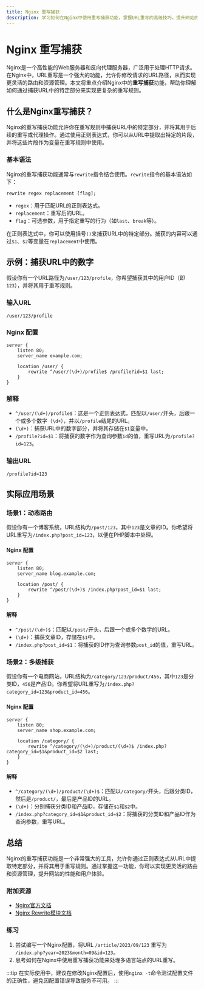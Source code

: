 ```yaml
---
title: Nginx 重写捕获
description: 学习如何在Nginx中使用重写捕获功能，掌握URL重写的高级技巧，提升网站的路由灵活性。
---
```


# Nginx 重写捕获

Nginx是一个高性能的Web服务器和反向代理服务器，广泛用于处理HTTP请求。在Nginx中，URL重写是一个强大的功能，允许你修改请求的URL路径，从而实现更灵活的路由和资源管理。本文将重点介绍Nginx中的**重写捕获**功能，帮助你理解如何通过捕获URL中的特定部分来实现更复杂的重写规则。

## 什么是Nginx重写捕获？

Nginx的重写捕获功能允许你在重写规则中捕获URL中的特定部分，并将其用于后续的重写或代理操作。通过使用正则表达式，你可以从URL中提取出特定的片段，并将这些片段作为变量在重写规则中使用。

### 基本语法

Nginx的重写捕获功能通常与`rewrite`指令结合使用。`rewrite`指令的基本语法如下：

```nginx
rewrite regex replacement [flag];
```

- `regex`：用于匹配URL的正则表达式。
- `replacement`：重写后的URL。
- `flag`：可选参数，用于指定重写的行为（如`last`、`break`等）。

在正则表达式中，你可以使用括号`()`来捕获URL中的特定部分。捕获的内容可以通过`$1`、`$2`等变量在`replacement`中使用。

## 示例：捕获URL中的数字

假设你有一个URL路径为`/user/123/profile`，你希望捕获其中的用户ID（即`123`），并将其用于重写规则。

### 输入URL
```
/user/123/profile
```

### Nginx 配置

```nginx
server {
    listen 80;
    server_name example.com;

    location /user/ {
        rewrite ^/user/(\d+)/profile$ /profile?id=$1 last;
    }
}
```

### 解释
- `^/user/(\d+)/profile$`：这是一个正则表达式，匹配以`/user/`开头，后跟一个或多个数字（`\d+`），并以`/profile`结尾的URL。
- `(\d+)`：捕获URL中的数字部分，并将其存储在`$1`变量中。
- `/profile?id=$1`：将捕获的数字作为查询参数`id`的值，重写URL为`/profile?id=123`。

### 输出URL
```
/profile?id=123
```

## 实际应用场景

### 场景1：动态路由

假设你有一个博客系统，URL结构为`/post/123`，其中`123`是文章的ID。你希望将URL重写为`/index.php?post_id=123`，以便在PHP脚本中处理。

#### Nginx 配置

```nginx
server {
    listen 80;
    server_name blog.example.com;

    location /post/ {
        rewrite ^/post/(\d+)$ /index.php?post_id=$1 last;
    }
}
```

#### 解释
- `^/post/(\d+)$`：匹配以`/post/`开头，后跟一个或多个数字的URL。
- `(\d+)`：捕获文章ID，存储在`$1`中。
- `/index.php?post_id=$1`：将捕获的ID作为查询参数`post_id`的值，重写URL。

### 场景2：多级捕获

假设你有一个电商网站，URL结构为`/category/123/product/456`，其中`123`是分类ID，`456`是产品ID。你希望将URL重写为`/index.php?category_id=123&product_id=456`。

#### Nginx 配置

```nginx
server {
    listen 80;
    server_name shop.example.com;

    location /category/ {
        rewrite ^/category/(\d+)/product/(\d+)$ /index.php?category_id=$1&product_id=$2 last;
    }
}
```

#### 解释
- `^/category/(\d+)/product/(\d+)$`：匹配以`/category/`开头，后跟分类ID，然后是`/product/`，最后是产品ID的URL。
- `(\d+)`：分别捕获分类ID和产品ID，存储在`$1`和`$2`中。
- `/index.php?category_id=$1&product_id=$2`：将捕获的分类ID和产品ID作为查询参数，重写URL。

## 总结

Nginx的重写捕获功能是一个非常强大的工具，允许你通过正则表达式从URL中提取特定部分，并将其用于重写规则。通过掌握这一功能，你可以实现更灵活的路由和资源管理，提升网站的性能和用户体验。

### 附加资源
- [Nginx官方文档](https://nginx.org/en/docs/)
- [Nginx Rewrite模块文档](https://nginx.org/en/docs/http/ngx_http_rewrite_module.html)

### 练习
1. 尝试编写一个Nginx配置，将URL `/article/2023/09/123` 重写为 `/index.php?year=2023&month=09&id=123`。
2. 思考如何在Nginx中使用重写捕获功能来处理多语言站点的URL重写。

:::tip
在实际使用中，建议在修改Nginx配置后，使用`nginx -t`命令测试配置文件的正确性，避免因配置错误导致服务不可用。
:::